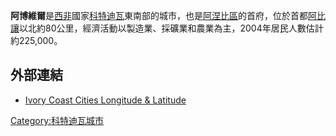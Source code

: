 {{Infobox Settlement
<!--See the Table at Infobox Settlement for all fields and descriptions of usage-->
<!-- Basic info  ---------------->
|name          =阿博維爾
|other_name             =
|native_name            =  <!-- for cities whose native name is not in English -->
|nickname               = 
|settlement_type        = 城市
|motto                  =
<!-- images and maps  ----------->
|image_skyline          =Axe Divo-Agboville.jpg
|imagesize              = 300px
|image_caption          = 
|image_flag             = 
|flag_size              =
|image_seal             = 
|seal_size              =
|image_shield           = 
|shield_size            =
|image_map              = 
|mapsize                =
|map_caption            = 
|pushpin_map            = Côte d'Ivoire<!-- the name of a location map as per http://en.wikipedia.org/wiki/Template:Location_map -->
|pushpin_label_position =bottom
|pushpin_mapsize        =300
|pushpin_map_caption    =
<!-- Location ------------------>
|coordinates_display    = inline,title
|coordinates_region     = CI
|coordinates_footnotes  = 
|subdivision_type       = 國家
|subdivision_name       = {{flag|Côte d'Ivoire}}
|subdivision_type1      = 區
|subdivision_name1      = [[阿涅比區|阿涅比區]]
|subdivision_type2      =
|subdivision_name2      = 
|subdivision_type3      =
|subdivision_name3      = 
|<!-- Politics ----------------->
|government_footnotes   =
|government_type        =
|leader_title           =
|leader_name            =
|leader_title1          =  <!-- for places with, say, both a mayor and a city manager -->
|leader_name1           =
|established_title      =  <!-- Settled -->
|established_date       = 
<!-- Area    --------------------->
|area_magnitude         = 
|unit_pref                =Imperial <!--Enter: Imperial, if Imperial (metric) is desired-->
|area_footnotes           =
|area_total_km2           = <!-- ALL fields dealing with a measurements are subject to automatic unit conversion-->
|area_land_km2            = <!--See table @ Template:Infobox Settlement for details on automatic unit conversion-->
<!-- Population   ----------------------->
|population_as_of               =2004
|population_footnotes           =
|population_note                =
|population_total               = 225000 
|population_density_km2         =
|population_density_sq_mi       =
|population_metro               =
|population_density_metro_km2   =
|population_density_metro_sq_mi =
|population_blank1_title        =Ethnicities
|population_blank1              =
|population_density_blank1_km2 =   
|population_density_blank1_sq_mi =
<!-- General information  --------------->
|timezone               =[[格林威治時間|格林威治時間]] 
|utc_offset             = +0
|timezone_DST           = 
|utc_offset_DST         = 
|latd =05|latm =56|lats = |latNS =N
|longd=04|longm=13|longs= |longEW=W
|elevation_footnotes    =  <!--for references: use <ref> </ref> tags-->
|elevation_m            = 
|elevation_ft           =
<!-- Area/postal codes & others -------->
|postal_code_type       =  <!-- enter ZIP code, Postcode, Post code, Postal code... -->
|postal_code            =
|area_code              =
|blank_name             =
|blank_info             =
|blank1_name            =
|blank1_info            =
|website                = 
|footnotes              = 
}} 

'''阿博維爾'''是[[西非|西非]]國家[[科特迪瓦|科特迪瓦]]東南部的城市，也是[[阿涅比區|阿涅比區]]的首府，位於首都[[阿比讓|阿比讓]]以北約80公里，經濟活動以製造業、採礦業和農業為主，2004年居民人數估計約225,000。

==外部連結==
* [https://web.archive.org/web/20120913021146/http://www.sphereinfo.com/longitude~latitude/ivory_coast Ivory Coast Cities Longitude & Latitude]

[[Category:科特迪瓦城市|Category:科特迪瓦城市]]